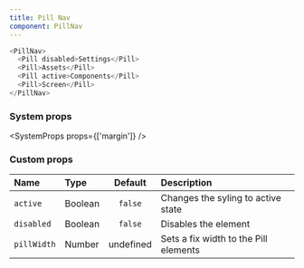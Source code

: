 ```yaml
---
title: Pill Nav
component: PillNav
---
```


```js live=true
<PillNav>
  <Pill disabled>Settings</Pill>
  <Pill>Assets</Pill>
  <Pill active>Components</Pill>
  <Pill>Screen</Pill>
</PillNav>
```

### System props

<SystemProps props={['margin']} />

### Custom props

| Name        | Type    |  Default  | Description                           |
| :---------- | :------ | :-------: | :------------------------------------ |
| `active`    | Boolean |  `false`  | Changes the syling to active state    |
| `disabled`  | Boolean |  `false`  | Disables the element                  |
| `pillWidth` | Number  | undefined | Sets a fix width to the Pill elements |
